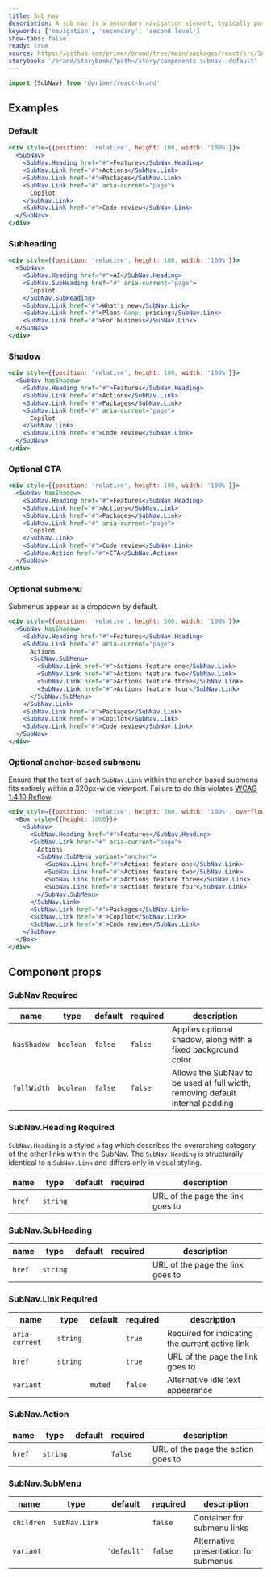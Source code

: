 ```yaml
---
title: Sub nav
description: A sub nav is a secondary navigation element, typically positioned beneath a primary navigation.
keywords: ['navigation', 'secondary', 'second level']
show-tabs: false
ready: true
source: https://github.com/primer/brand/tree/main/packages/react/src/SubNav/SubNav.tsx
storybook: '/brand/storybook/?path=/story/components-subnav--default'
---
```



```js
import {SubNav} from '@primer/react-brand'
```

## Examples

### Default

```jsx live
<div style={{position: 'relative', height: 100, width: '100%'}}>
  <SubNav>
    <SubNav.Heading href="#">Features</SubNav.Heading>
    <SubNav.Link href="#">Actions</SubNav.Link>
    <SubNav.Link href="#">Packages</SubNav.Link>
    <SubNav.Link href="#" aria-current="page">
      Copilot
    </SubNav.Link>
    <SubNav.Link href="#">Code review</SubNav.Link>
  </SubNav>
</div>
```

### Subheading

```jsx live
<div style={{position: 'relative', height: 100, width: '100%'}}>
  <SubNav>
    <SubNav.Heading href="#">AI</SubNav.Heading>
    <SubNav.SubHeading href="#" aria-current="page">
      Copilot
    </SubNav.SubHeading>
    <SubNav.Link href="#">What's new</SubNav.Link>
    <SubNav.Link href="#">Plans &amp; pricing</SubNav.Link>
    <SubNav.Link href="#">For business</SubNav.Link>
  </SubNav>
</div>
```

### Shadow

```jsx live
<div style={{position: 'relative', height: 100, width: '100%'}}>
  <SubNav hasShadow>
    <SubNav.Heading href="#">Features</SubNav.Heading>
    <SubNav.Link href="#">Actions</SubNav.Link>
    <SubNav.Link href="#">Packages</SubNav.Link>
    <SubNav.Link href="#" aria-current="page">
      Copilot
    </SubNav.Link>
    <SubNav.Link href="#">Code review</SubNav.Link>
  </SubNav>
</div>
```

### Optional CTA

```jsx live
<div style={{position: 'relative', height: 100, width: '100%'}}>
  <SubNav hasShadow>
    <SubNav.Heading href="#">Features</SubNav.Heading>
    <SubNav.Link href="#">Actions</SubNav.Link>
    <SubNav.Link href="#">Packages</SubNav.Link>
    <SubNav.Link href="#" aria-current="page">
      Copilot
    </SubNav.Link>
    <SubNav.Link href="#">Code review</SubNav.Link>
    <SubNav.Action href="#">CTA</SubNav.Action>
  </SubNav>
</div>
```

### Optional submenu

Submenus appear as a dropdown by default.

```jsx live
<div style={{position: 'relative', height: 300, width: '100%'}}>
  <SubNav hasShadow>
    <SubNav.Heading href="#">Features</SubNav.Heading>
    <SubNav.Link href="#" aria-current="page">
      Actions
      <SubNav.SubMenu>
        <SubNav.Link href="#">Actions feature one</SubNav.Link>
        <SubNav.Link href="#">Actions feature two</SubNav.Link>
        <SubNav.Link href="#">Actions feature three</SubNav.Link>
        <SubNav.Link href="#">Actions feature four</SubNav.Link>
      </SubNav.SubMenu>
    </SubNav.Link>
    <SubNav.Link href="#">Packages</SubNav.Link>
    <SubNav.Link href="#">Copilot</SubNav.Link>
    <SubNav.Link href="#">Code review</SubNav.Link>
  </SubNav>
</div>
```

### Optional anchor-based submenu

Ensure that the text of each `SubNav.Link` within the anchor-based submenu fits entirely within a 320px-wide viewport. Failure to do this violates [WCAG 1.4.10 Reflow](https://github.com/github/accessibility-audit-guide/blob/main/web/WCAG/1.4.10%20Reflow.md).

```jsx live
<div style={{position: 'relative', height: 300, width: '100%', overflowY: 'scroll'}}>
  <Box style={{height: 1000}}>
    <SubNav>
      <SubNav.Heading href="#">Features</SubNav.Heading>
      <SubNav.Link href="#" aria-current="page">
        Actions
        <SubNav.SubMenu variant="anchor">
          <SubNav.Link href="#">Actions feature one</SubNav.Link>
          <SubNav.Link href="#">Actions feature two</SubNav.Link>
          <SubNav.Link href="#">Actions feature three</SubNav.Link>
          <SubNav.Link href="#">Actions feature four</SubNav.Link>
        </SubNav.SubMenu>
      </SubNav.Link>
      <SubNav.Link href="#">Packages</SubNav.Link>
      <SubNav.Link href="#">Copilot</SubNav.Link>
      <SubNav.Link href="#">Code review</SubNav.Link>
    </SubNav>
  </Box>
</div>
```

## Component props

### SubNav <Label>Required</Label>

| name        | type      | default | required | description                                                                   |
| ----------- | --------- | ------- | -------- | ----------------------------------------------------------------------------- |
| `hasShadow` | `boolean` | `false` | `false`  | Applies optional shadow, along with a fixed background color                  |
| `fullWidth` | `boolean` | `false` | `false`  | Allows the SubNav to be used at full width, removing default internal padding |

### SubNav.Heading <Label>Required</Label>

`SubNav.Heading` is a styled `a` tag which describes the overarching category of the other links within the SubNav. The `SubNav.Heading` is structurally identical to a `SubNav.Link` and differs only in visual styling.

| name   | type     | default | required | description                      |
| ------ | -------- | ------- | -------- | -------------------------------- |
| `href` | `string` |         |          | URL of the page the link goes to |

### SubNav.SubHeading

| name   | type     | default | required | description                      |
| ------ | -------- | ------- | -------- | -------------------------------- |
| `href` | `string` |         |          | URL of the page the link goes to |

### SubNav.Link <Label>Required</Label>

| name           | type                      | default | required | description                                     |
| -------------- | ------------------------- | ------- | -------- | ----------------------------------------------- |
| `aria-current` | `string`                  |         | `true`   | Required for indicating the current active link |
| `href`         | `string`                  |         | `true`   | URL of the page the link goes to                |
| `variant`      | <SubNavLinkVariantProp /> | `muted` | `false`  | Alternative idle text appearance                |

### SubNav.Action

| name   | type     | default | required | description                        |
| ------ | -------- | ------- | -------- | ---------------------------------- |
| `href` | `string` |         | `false`  | URL of the page the action goes to |

### SubNav.SubMenu

| name       | type                         | default     | required | description                           |
| ---------- | ---------------------------- | ----------- | -------- | ------------------------------------- |
| `children` | `SubNav.Link`                |             | `false`  | Container for submenu links           |
| `variant`  | <SubNavSubMenuVariantProp /> | `'default'` | `false`  | Alternative presentation for submenus |
